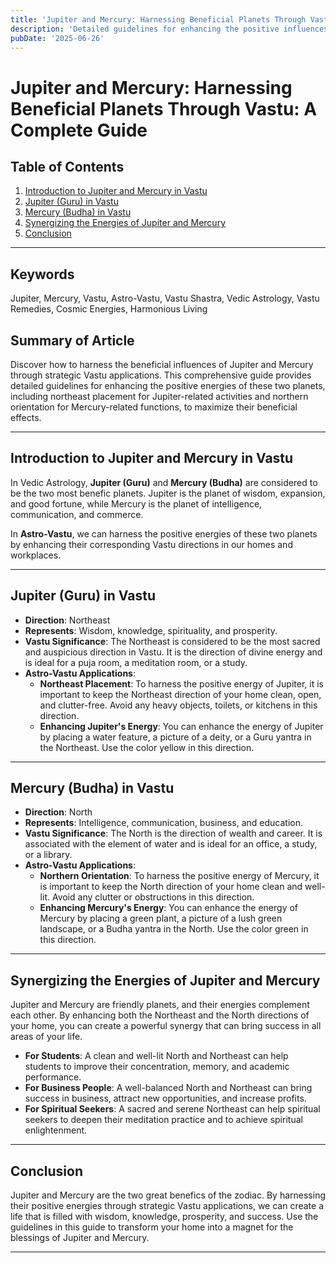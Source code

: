 ```yaml
---
title: 'Jupiter and Mercury: Harnessing Beneficial Planets Through Vastu: A Complete Guide'
description: 'Detailed guidelines for enhancing the positive influences of Jupiter (wisdom, expansion) and Mercury (communication, intelligence) through strategic Vastu applications, including northeast placement for Jupiter-related activities and northern orientation for Mercury-related functions to maximize their beneficial effects.'
pubDate: '2025-06-26'
---
```


# Jupiter and Mercury: Harnessing Beneficial Planets Through Vastu: A Complete Guide

## Table of Contents
1. [Introduction to Jupiter and Mercury in Vastu](#introduction-to-jupiter-and-mercury-in-vastu)
2. [Jupiter (Guru) in Vastu](#jupiter-guru-in-vastu)
3. [Mercury (Budha) in Vastu](#mercury-budha-in-vastu)
4. [Synergizing the Energies of Jupiter and Mercury](#synergizing-the-energies-of-jupiter-and-mercury)
5. [Conclusion](#conclusion)

---

## Keywords
Jupiter, Mercury, Vastu, Astro-Vastu, Vastu Shastra, Vedic Astrology, Vastu Remedies, Cosmic Energies, Harmonious Living

## Summary of Article
Discover how to harness the beneficial influences of Jupiter and Mercury through strategic Vastu applications. This comprehensive guide provides detailed guidelines for enhancing the positive energies of these two planets, including northeast placement for Jupiter-related activities and northern orientation for Mercury-related functions, to maximize their beneficial effects.

---

## Introduction to Jupiter and Mercury in Vastu

In Vedic Astrology, **Jupiter (Guru)** and **Mercury (Budha)** are considered to be the two most benefic planets. Jupiter is the planet of wisdom, expansion, and good fortune, while Mercury is the planet of intelligence, communication, and commerce.

In **Astro-Vastu**, we can harness the positive energies of these two planets by enhancing their corresponding Vastu directions in our homes and workplaces.

---

## Jupiter (Guru) in Vastu

- **Direction**: Northeast
- **Represents**: Wisdom, knowledge, spirituality, and prosperity.
- **Vastu Significance**: The Northeast is considered to be the most sacred and auspicious direction in Vastu. It is the direction of divine energy and is ideal for a puja room, a meditation room, or a study.
- **Astro-Vastu Applications**:
    - **Northeast Placement**: To harness the positive energy of Jupiter, it is important to keep the Northeast direction of your home clean, open, and clutter-free. Avoid any heavy objects, toilets, or kitchens in this direction.
    - **Enhancing Jupiter's Energy**: You can enhance the energy of Jupiter by placing a water feature, a picture of a deity, or a Guru yantra in the Northeast. Use the color yellow in this direction.

---

## Mercury (Budha) in Vastu

- **Direction**: North
- **Represents**: Intelligence, communication, business, and education.
- **Vastu Significance**: The North is the direction of wealth and career. It is associated with the element of water and is ideal for an office, a study, or a library.
- **Astro-Vastu Applications**:
    - **Northern Orientation**: To harness the positive energy of Mercury, it is important to keep the North direction of your home clean and well-lit. Avoid any clutter or obstructions in this direction.
    - **Enhancing Mercury's Energy**: You can enhance the energy of Mercury by placing a green plant, a picture of a lush green landscape, or a Budha yantra in the North. Use the color green in this direction.

---

## Synergizing the Energies of Jupiter and Mercury

Jupiter and Mercury are friendly planets, and their energies complement each other. By enhancing both the Northeast and the North directions of your home, you can create a powerful synergy that can bring success in all areas of your life.

- **For Students**: A clean and well-lit North and Northeast can help students to improve their concentration, memory, and academic performance.
- **For Business People**: A well-balanced North and Northeast can bring success in business, attract new opportunities, and increase profits.
- **For Spiritual Seekers**: A sacred and serene Northeast can help spiritual seekers to deepen their meditation practice and to achieve spiritual enlightenment.

---

## Conclusion

Jupiter and Mercury are the two great benefics of the zodiac. By harnessing their positive energies through strategic Vastu applications, we can create a life that is filled with wisdom, knowledge, prosperity, and success. Use the guidelines in this guide to transform your home into a magnet for the blessings of Jupiter and Mercury.

---
